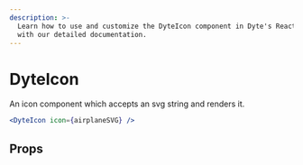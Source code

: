 ```yaml
---
description: >-
  Learn how to use and customize the DyteIcon component in Dyte's React UI Kit
  with our detailed documentation.
---
```


# DyteIcon

An icon component which accepts an svg string and renders it.

```jsx live
<DyteIcon icon={airplaneSVG} />
```

## Props

<PropsTable of="dyte-icon" />

<head>
  <title>React UI Kit DyteIcon</title>
</head>
